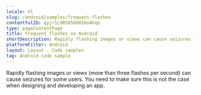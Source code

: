 ```yaml
---
locale: nl
slug: /android/samples/frequent-flashes
contentfulID: gyjr1L9RSK56D01HoAhqG
type: pageContentPage
title: Frequent flashes on Android
shortDescription: Rapidly flashing images or views can cause seizures for some users.
platformFilter: Android
layout: Layout - Code samples
tag: Android code sample
---
```


Rapidly flashing images or views (more than three flashes per second) can cause seizures for some users. You need to make sure this is not the case when designing and developing an app.

<CodeSample id="screen-flashes" locale="nl" platform="android"/>